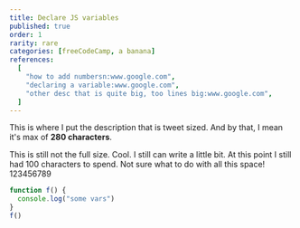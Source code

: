 ```yaml
---
title: Declare JS variables
published: true
order: 1
rarity: rare
categories: [freeCodeCamp, a banana]
references:
  [
    "how to add numbersn:www.google.com",
    "declaring a variable:www.google.com",
    "other desc that is quite big, too lines big:www.google.com",
  ]
---
```


This is where I put the description that is tweet sized. And by that, I mean it's max of **280 characters**.

This is still not the full size. Cool. I still can write a little bit. At this point I still had 100 characters to spend. Not sure what to do with all this space! 123456789

```js
function f() {
  console.log("some vars")
}
f()
```
